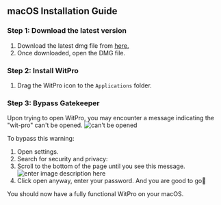 ## macOS Installation Guide

### Step 1: Download the latest version

1. Download the latest dmg file from [here.](/download?platform=mac)
2. Once downloaded, open the DMG file.

### Step 2: Install WitPro

1. Drag the WitPro icon to the `Applications` folder.

### Step 3: Bypass Gatekeeper

Upon trying to open WitPro, you may encounter a message indicating the "wit-pro" can't be opened.
![can't be opened](https://firebasestorage.googleapis.com/v0/b/witpro-e38b9.appspot.com/o/docs%2Fcant-be-opened.jpg?alt=media&token=41e91959-be6e-4697-9a8f-1d51b9c724b7)

To bypass this warning:

1.  Open settings.
2.  Search for security and privacy:
3.  Scroll to the bottom of the page until you see this message.
    ![enter image description here](https://firebasestorage.googleapis.com/v0/b/witpro-e38b9.appspot.com/o/docs%2Fopen%20anyway.jpg?alt=media&token=59c219d9-a025-46e8-bcfd-5fbb62e84da3)
4.  Click open anyway, enter your password.
    And you are good to go🥳

You should now have a fully functional WitPro on your macOS.
